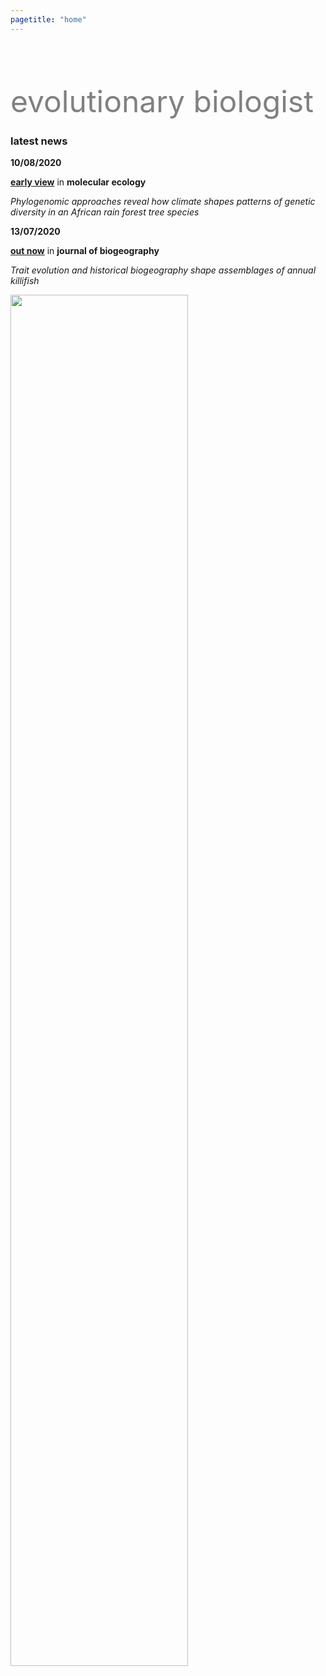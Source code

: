 ```yaml
---
pagetitle: "home"
---
```


<div class="col2" style="padding-top:50px">

<font size="60" color="grey" style="LINE-HEIGHT:60px">evolutionary biologist</font>

### latest news
**10/08/2020**

__[early view](https://doi.org/10.1111/mec.15572)__ in __molecular ecology__

*Phylogenomic approaches reveal how climate shapes patterns of genetic diversity in an African rain forest tree species*

**13/07/2020**

__[out now](https://onlinelibrary.wiley.com/doi/full/10.1111/jbi.13912?af=R#.Xwv6ScXZyMU)__ in __journal of biogeography__

*Trait evolution and historical biogeography shape assemblages of annual killifish*

<div id="me">
![](images/me_circle3.png){width=75% style="float:center padding:100px"}
</div>

</div>

